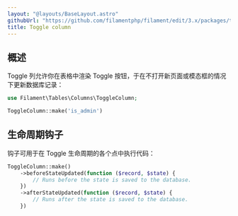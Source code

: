 ```yaml
---
layout: "@layouts/BaseLayout.astro"
githubUrl: "https://github.com/filamentphp/filament/edit/3.x/packages/tables/docs/03-columns/07-toggle.md"
title: Toggle column
---
```


## 概述

Toggle 列允许你在表格中渲染 Toggle 按钮，于在不打开新页面或模态框的情况下更新数据库记录：

```php
use Filament\Tables\Columns\ToggleColumn;

ToggleColumn::make('is_admin')
```

<AutoScreenshot name="tables/columns/toggle/simple" alt="Toggle column" version="3.x" />

## 生命周期钩子

钩子可用于在 Toggle 生命周期的各个点中执行代码：

```php
ToggleColumn::make()
    ->beforeStateUpdated(function ($record, $state) {
        // Runs before the state is saved to the database.
    })
    ->afterStateUpdated(function ($record, $state) {
        // Runs after the state is saved to the database.
    })
```

